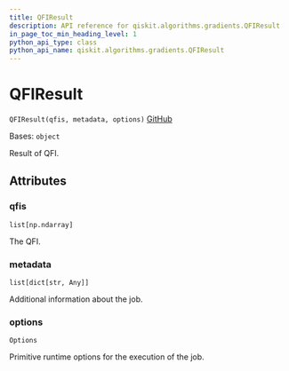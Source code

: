 ```yaml
---
title: QFIResult
description: API reference for qiskit.algorithms.gradients.QFIResult
in_page_toc_min_heading_level: 1
python_api_type: class
python_api_name: qiskit.algorithms.gradients.QFIResult
---
```


# QFIResult

<span id="qiskit.algorithms.gradients.QFIResult" />

`QFIResult(qfis, metadata, options)` [GitHub](https://github.com/qiskit/qiskit/tree/stable/0.23/qiskit/algorithms/gradients/qfi_result.py "view source code")

Bases: `object`

Result of QFI.

## Attributes

<span id="qiskit.algorithms.gradients.QFIResult.qfis" />

### qfis

`list[np.ndarray]`

The QFI.

<span id="qiskit.algorithms.gradients.QFIResult.metadata" />

### metadata

`list[dict[str, Any]]`

Additional information about the job.

<span id="qiskit.algorithms.gradients.QFIResult.options" />

### options

`Options`

Primitive runtime options for the execution of the job.

